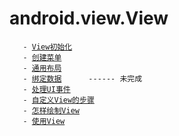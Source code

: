 = android.view.View =
{{{class="brush: text"
java.lang.Object
   ↳ android.view.View
}}}

    - [[View初始化]]
    - [[创建菜单]]
    - [[通用布局]]
    - [[绑定数据]]      ------ 未完成
    - [[处理UI事件]]
    - [[自定义View的步骤]] 
    - [[怎样绘制View]]
    - [[使用View]]

